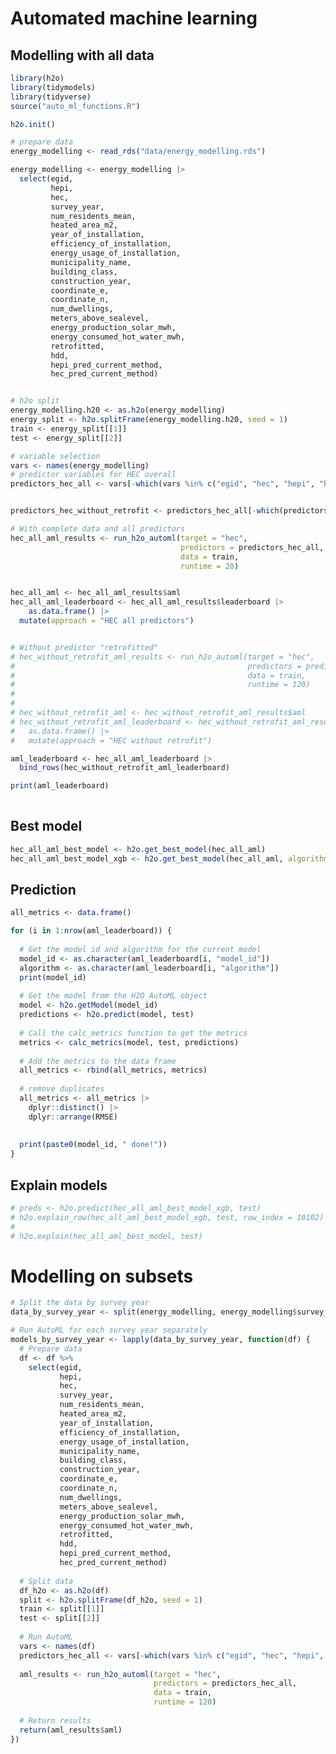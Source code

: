 # Automated machine learning

## Modelling with all data
```r
library(h2o)
library(tidymodels)
library(tidyverse)
source("auto_ml_functions.R")
```


```r

h2o.init()

# prepare data
energy_modelling <- read_rds("data/energy_modelling.rds")

energy_modelling <- energy_modelling |>
  select(egid, 
         hepi, 
         hec, 
         survey_year, 
         num_residents_mean, 
         heated_area_m2, 
         year_of_installation, 
         efficiency_of_installation, 
         energy_usage_of_installation, 
         municipality_name, 
         building_class, 
         construction_year, 
         coordinate_e, 
         coordinate_n, 
         num_dwellings, 
         meters_above_sealevel, 
         energy_production_solar_mwh, 
         energy_consumed_hot_water_mwh,
         retrofitted,
         hdd,
         hepi_pred_current_method,
         hec_pred_current_method)


# h2o split
energy_modelling.h20 <- as.h2o(energy_modelling)
energy_split <- h2o.splitFrame(energy_modelling.h20, seed = 1)
train <- energy_split[[1]]
test <- energy_split[[2]]
```


```r
# variable selection
vars <- names(energy_modelling)
# predictor variables for HEC overall
predictors_hec_all <- vars[-which(vars %in% c("egid", "hec", "hepi", "hec_pred_current_method", "hepi_pred_current_method"))]


predictors_hec_without_retrofit <- predictors_hec_all[-which(predictors_hec_all == "retrofitted")]

```

```r
# With complete data and all predictors
hec_all_aml_results <- run_h2o_automl(target = "hec", 
                                      predictors = predictors_hec_all, 
                                      data = train, 
                                      runtime = 20)


hec_all_aml <- hec_all_aml_results$aml
hec_all_aml_leaderboard <- hec_all_aml_results$leaderboard |>
    as.data.frame() |>
  mutate(approach = "HEC all predictors")


# Without predictor "retrofitted"
# hec_without_retrofit_aml_results <- run_h2o_automl(target = "hec",
#                                                    predictors = predictors_hec_without_retrofit,
#                                                    data = train,
#                                                    runtime = 120)
# 
# 
# hec_without_retrofit_aml <- hec_without_retrofit_aml_results$aml
# hec_without_retrofit_aml_leaderboard <- hec_without_retrofit_aml_results$leaderboard |> 
#   as.data.frame() |>
#   mutate(approach = "HEC without retrofit")


```

```r

aml_leaderboard <- hec_all_aml_leaderboard |>
  bind_rows(hec_without_retrofit_aml_leaderboard)

print(aml_leaderboard)
  

```
## Best model

```r
hec_all_aml_best_model <- h2o.get_best_model(hec_all_aml)
hec_all_aml_best_model_xgb <- h2o.get_best_model(hec_all_aml, algorithm = "xgboost")
```


## Prediction

```r
all_metrics <- data.frame()

for (i in 1:nrow(aml_leaderboard)) {
  
  # Get the model id and algorithm for the current model
  model_id <- as.character(aml_leaderboard[i, "model_id"])
  algorithm <- as.character(aml_leaderboard[i, "algorithm"])
  print(model_id)
  
  # Get the model from the H2O AutoML object
  model <- h2o.getModel(model_id)
  predictions <- h2o.predict(model, test)
  
  # Call the calc_metrics function to get the metrics
  metrics <- calc_metrics(model, test, predictions)
  
  # Add the metrics to the data frame
  all_metrics <- rbind(all_metrics, metrics)
  
  # remove duplicates
  all_metrics <- all_metrics |>
    dplyr::distinct() |>
    dplyr::arrange(RMSE)
    
  
  print(paste0(model_id, " done!"))
}
```

## Explain models

```r
# preds <- h2o.predict(hec_all_aml_best_model_xgb, test)
# h2o.explain_row(hec_all_aml_best_model_xgb, test, row_index = 10102)
# 
# h2o.explain(hec_all_aml_best_model, test)
```

# Modelling on subsets

```r
# Split the data by survey year
data_by_survey_year <- split(energy_modelling, energy_modelling$survey_year)

```

```r
# Run AutoML for each survey year separately
models_by_survey_year <- lapply(data_by_survey_year, function(df) {
  # Prepare data
  df <- df %>%
    select(egid, 
           hepi, 
           hec, 
           survey_year, 
           num_residents_mean, 
           heated_area_m2, 
           year_of_installation, 
           efficiency_of_installation, 
           energy_usage_of_installation, 
           municipality_name, 
           building_class, 
           construction_year, 
           coordinate_e, 
           coordinate_n, 
           num_dwellings, 
           meters_above_sealevel, 
           energy_production_solar_mwh, 
           energy_consumed_hot_water_mwh,
           retrofitted,
           hdd,
           hepi_pred_current_method,
           hec_pred_current_method)
  
  # Split data
  df_h2o <- as.h2o(df)
  split <- h2o.splitFrame(df_h2o, seed = 1)
  train <- split[[1]]
  test <- split[[2]]
  
  # Run AutoML
  vars <- names(df)
  predictors_hec_all <- vars[-which(vars %in% c("egid", "hec", "hepi", "hec_pred_current_method", "hepi_pred_current_method"))]
  
  aml_results <- run_h2o_automl(target = "hec", 
                                predictors = predictors_hec_all, 
                                data = train, 
                                runtime = 120)
  
  # Return results
  return(aml_results$aml)
})

```

